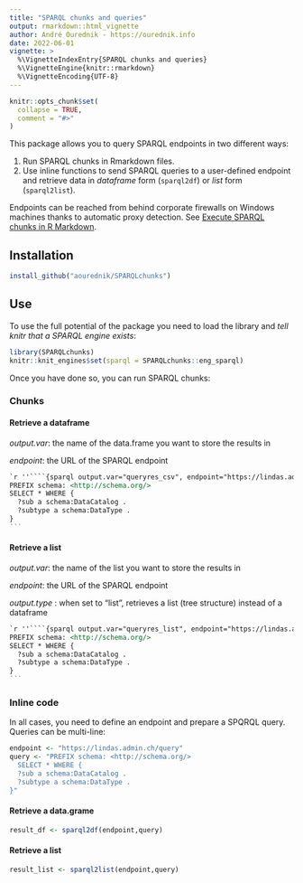 ```yaml
---
title: "SPARQL chunks and queries"
output: rmarkdown::html_vignette
author: André Ourednik - https://ourednik.info
date: 2022-06-01
vignette: >
  %\VignetteIndexEntry{SPARQL chunks and queries}
  %\VignetteEngine{knitr::rmarkdown}
  %\VignetteEncoding{UTF-8}
---
```


```r
knitr::opts_chunk$set(
  collapse = TRUE,
  comment = "#>"
)
```

This package allows you to query SPARQL endpoints in two different ways: 

1. Run SPARQL chunks in Rmarkdown files. 
2. Use inline functions to send SPARQL queries to a user-defined endpoint and retrieve data in _dataframe_ form (`sparql2df`) or _list_ form (`sparql2list`). 

Endpoints can be reached from behind corporate firewalls on Windows machines thanks to automatic proxy detection. See [Execute SPARQL chunks in R Markdown](https://ourednik.info/maps/2021/12/14/execute-sparql-chunks-in-r-markdown/).

## Installation

```r
install_github("aourednik/SPARQLchunks")
```

## Use

To use the full potential of the package you need to load the library and _tell knitr that a SPARQL engine exists_: 

```r
library(SPARQLchunks)
knitr::knit_engines$set(sparql = SPARQLchunks::eng_sparql)
```

Once you have done so, you can run SPARQL chunks:

### Chunks

#### Retrieve a dataframe

_output.var_: the name of the data.frame you want to store the results in

_endpoint_: the URL of the SPARQL endpoint


````markdown
`r ''````{sparql output.var="queryres_csv", endpoint="https://lindas.admin.ch/query"}
PREFIX schema: <http://schema.org/>
SELECT * WHERE {
  ?sub a schema:DataCatalog .
  ?subtype a schema:DataType .
}
```
````

####  Retrieve a list

_output.var_: the name of the list you want to store the results in

_endpoint_: the URL of the SPARQL endpoint

_output.type_ : when set to "list", retrieves a list (tree structure) instead of a dataframe 

````markdown
`r ''````{sparql output.var="queryres_list", endpoint="https://lindas.admin.ch/query", output.type="list"}
PREFIX schema: <http://schema.org/>
SELECT * WHERE {
  ?sub a schema:DataCatalog .
  ?subtype a schema:DataType .
}
```
````

### Inline code

In all cases, you need to define an endpoint and prepare a SPQRQL query. Queries can be multi-line:

```r
endpoint <- "https://lindas.admin.ch/query"
query <- "PREFIX schema: <http://schema.org/>
  SELECT * WHERE {
  ?sub a schema:DataCatalog .
  ?subtype a schema:DataType .
}"
```


#### Retrieve a data.grame

```r
result_df <- sparql2df(endpoint,query)
```


#### Retrieve a list

```r
result_list <- sparql2list(endpoint,query)
```


